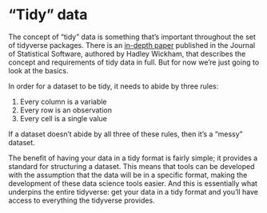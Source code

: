 # "Tidy" data

The concept of "tidy" data is something that's important throughout the set of tidyverse packages. There is an [in-depth paper](https://vita.had.co.nz/papers/tidy-data.html) published in the Journal of Statistical Software, authored by Hadley Wickham, that describes the concept and requirements of tidy data in full. But for now we're just going to look at the basics.

In order for a dataset to be tidy, it needs to abide by three rules:

  1. Every column is a variable
  2. Every row is an observation
  3. Every cell is a single value

If a dataset doesn't abide by all three of these rules, then it's a "messy" dataset.

The benefit of having your data in a tidy format is fairly simple; it provides a standard for structuring a dataset. This means that tools can be developed with the assumption that the data will be in a specific format, making the development of these data science tools easier. And this is essentially what underpins the entire tidyverse: get your data in a tidy format and you'll have access to everything the tidyverse provides.